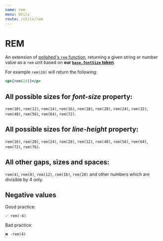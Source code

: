```yaml
---
name: rem
menu: Utils
route: /utils/rem
---
```


# REM

An extension of [polished's `rem` function](https://polished.js.org/docs/#rem),
returning a given string or number value as a `rem` unit based on **our
[`base.fontSize` token](/themes/tokens#base)**.

For example `rem(24)` will return the following:

```jsx react-live
<p>{rem(24)}</p>
```

## All possible sizes for _font-size_ property:

`rem(10)`, `rem(12)`, `rem(14)`, `rem(16)`, `rem(18)`, `rem(20)`, `rem(24)`, `rem(32)`, `rem(48)`, `rem(56)`, `rem(64)`, `rem(72)`.

## All possible sizes for _line-height_ property:

`rem(16)`, `rem(20)`, `rem(24)`, `rem(28)`, `rem(32)`, `rem(40)`, `rem(56)`, `rem(64)`, `rem(72)`, `rem(76)`.

## All other gaps, sizes and spaces:

`rem(4)`, `rem(8)`, `rem(12)`, `rem(16)`, `rem(20)` and other numbers which are divisible by 4 only.

## Negative values

Good practice:

```
✅ rem(-4)
```

Bad practice:

```
❌ -rem(4)
```
